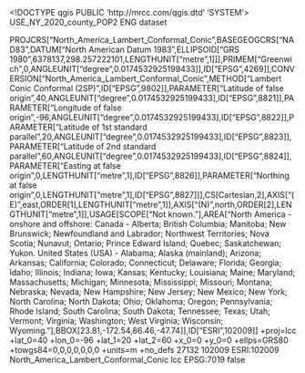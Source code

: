 <!DOCTYPE qgis PUBLIC 'http://mrcc.com/qgis.dtd' 'SYSTEM'>
<qgis version="3.34.11-Prizren">
  <identifier>USE_NY_2020_county_POP2</identifier>
  <parentidentifier></parentidentifier>
  <language>ENG</language>
  <type>dataset</type>
  <title>USE_NY_2020_county_POP2</title>
  <abstract></abstract>
  <links/>
  <dates/>
  <fees></fees>
  <encoding></encoding>
  <crs>
    <spatialrefsys nativeFormat="Wkt">
      <wkt>PROJCRS["North_America_Lambert_Conformal_Conic",BASEGEOGCRS["NAD83",DATUM["North American Datum 1983",ELLIPSOID["GRS 1980",6378137,298.257222101,LENGTHUNIT["metre",1]]],PRIMEM["Greenwich",0,ANGLEUNIT["degree",0.0174532925199433]],ID["EPSG",4269]],CONVERSION["North_America_Lambert_Conformal_Conic",METHOD["Lambert Conic Conformal (2SP)",ID["EPSG",9802]],PARAMETER["Latitude of false origin",40,ANGLEUNIT["degree",0.0174532925199433],ID["EPSG",8821]],PARAMETER["Longitude of false origin",-96,ANGLEUNIT["degree",0.0174532925199433],ID["EPSG",8822]],PARAMETER["Latitude of 1st standard parallel",20,ANGLEUNIT["degree",0.0174532925199433],ID["EPSG",8823]],PARAMETER["Latitude of 2nd standard parallel",60,ANGLEUNIT["degree",0.0174532925199433],ID["EPSG",8824]],PARAMETER["Easting at false origin",0,LENGTHUNIT["metre",1],ID["EPSG",8826]],PARAMETER["Northing at false origin",0,LENGTHUNIT["metre",1],ID["EPSG",8827]]],CS[Cartesian,2],AXIS["(E)",east,ORDER[1],LENGTHUNIT["metre",1]],AXIS["(N)",north,ORDER[2],LENGTHUNIT["metre",1]],USAGE[SCOPE["Not known."],AREA["North America - onshore and offshore: Canada - Alberta; British Columbia; Manitoba; New Brunswick; Newfoundland and Labrador; Northwest Territories; Nova Scotia; Nunavut; Ontario; Prince Edward Island; Quebec; Saskatchewan; Yukon. United States (USA) - Alabama; Alaska (mainland); Arizona; Arkansas; California; Colorado; Connecticut; Delaware; Florida; Georgia; Idaho; Illinois; Indiana; Iowa; Kansas; Kentucky; Louisiana; Maine; Maryland; Massachusetts; Michigan; Minnesota; Mississippi; Missouri; Montana; Nebraska; Nevada; New Hampshire; New Jersey; New Mexico; New York; North Carolina; North Dakota; Ohio; Oklahoma; Oregon; Pennsylvania; Rhode Island; South Carolina; South Dakota; Tennessee; Texas; Utah; Vermont; Virginia; Washington; West Virginia; Wisconsin; Wyoming."],BBOX[23.81,-172.54,86.46,-47.74]],ID["ESRI",102009]]</wkt>
      <proj4>+proj=lcc +lat_0=40 +lon_0=-96 +lat_1=20 +lat_2=60 +x_0=0 +y_0=0 +ellps=GRS80 +towgs84=0,0,0,0,0,0,0 +units=m +no_defs</proj4>
      <srsid>27132</srsid>
      <srid>102009</srid>
      <authid>ESRI:102009</authid>
      <description>North_America_Lambert_Conformal_Conic</description>
      <projectionacronym>lcc</projectionacronym>
      <ellipsoidacronym>EPSG:7019</ellipsoidacronym>
      <geographicflag>false</geographicflag>
    </spatialrefsys>
  </crs>
  <extent/>
</qgis>
